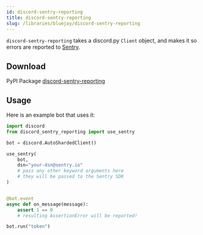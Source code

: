 ```yaml
---
id: discord-sentry-reporting
title: discord-sentry-reporting
slug: /libraries/bluejay/discord-sentry-reporting
---
```


`discord-sentry-reporting` takes a discord.py `Client` object, and makes it so errors are reported to [Sentry](https://sentry.io/).

## Download

<span class="badge badge--success">PyPI Package</span> <a href="https://pypi.org/project/discord-sentry-reporting" target="_blank" rel="noopener noreferrer">discord-sentry-reporting</a>

## Usage

Here is an example bot that uses it:

```python
import discord
from discord_sentry_reporting import use_sentry

bot = discord.AutoShardedClient()

use_sentry(
    bot,
    dsn="your-dsn@sentry.io"
    # pass any other keyword arguments here
    # they will be passed to the Sentry SDK
)


@bot.event
async def on_message(message):
    assert 1 == 0
    # resulting AssertionError will be reported!

bot.run("token")
```
